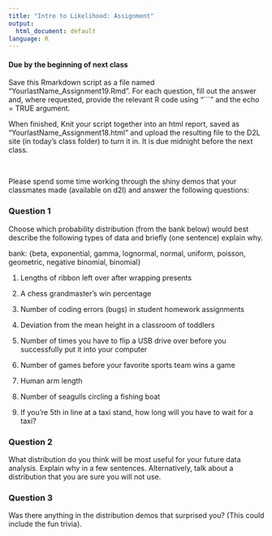 ```yaml
---
title: "Intro to Likelihood: Assignment"
output:
  html_document: default
language: R
---
```


<!-- To render the assignment in Rmarkdown, enter the command below in the R console -->
<!-- rmarkdown::render("Class_18_Assignment.Rmd") -->

#### Due by the beginning of next class 

Save this Rmarkdown script as a file named “YourlastName_Assignment19.Rmd”. 
For each question, fill out the answer and, where requested, 
provide the relevant R code using "```" and the echo = TRUE argument.

When finished, Knit your script together into an html report, 
saved as “YourlastName_Assignment18.html” and upload the 
resulting file to the D2L site (in today’s class folder) to turn it in. 
It is due midnight before the next class.

\

Please spend some time working through the shiny demos that your classmates made (available on d2l) and answer the following questions:

### Question 1

Choose which probability distribution (from the bank below) would best describe 
the following types of data and briefly (one sentence) explain why.

bank: {beta, exponential, gamma, lognormal,
	   normal, uniform, poisson, geometric, 
	   negative binomial, binomial}
	   
1. Lengths of ribbon left over after wrapping presents

2. A chess grandmaster's win percentage

3. Number of coding errors (bugs) in student homework assignments

4. Deviation from the mean height in a classroom of toddlers

5. Number of times you have to flip a USB drive over before you successfully put it into your computer

6. Number of games before your favorite sports team wins a game

7. Human arm length

8. Number of seagulls circling a fishing boat

9. If you're 5th in line at a taxi stand, how long will you have to wait for a taxi?

### Question 2

What distribution do you think will be most useful for your future data analysis. Explain why in a few sentences. Alternatively, talk about a distribution that you are sure you will not use.

### Question 3

Was there anything in the distribution demos that surprised you? (This could include the fun trivia).
